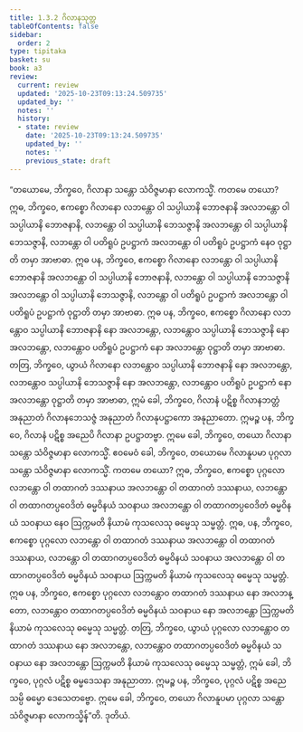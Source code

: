 ```yaml
---
title: 1.3.2 ဂိလာနသုတ္တ
tableOfContents: false
sidebar:
  order: 2
type: tipitaka
basket: su
book: a3
review:
  current: review
  updated: '2025-10-23T09:13:24.509735'
  updated_by: ''
  notes: ''
  history:
  - state: review
    date: '2025-10-23T09:13:24.509735'
    updated_by: ''
    notes: ''
    previous_state: draft
---
```



<ReviewStatus review={frontmatter.review} showDetails={true} />

<HypothesisAnnotation frontmatter={frontmatter} />

<DynamicBreadcrumb />

<Division number="22" book="a3" e="ch" v="15" p="118">

<Paragraph number="106" book="a3">
“တယောမေ, ဘိက္ခဝေ, ဂိလာနာ သန္တော သံဝိဇ္ဇမာနာ လောကသ္မိံ. ကတမေ တယော? ဣဓ, ဘိက္ခဝေ, ဧကစ္စော ဂိလာနော လဘန္တော ဝါ သပ္ပါယာနိ ဘောဇနာနိ အလဘန္တော ဝါ သပ္ပါယာနိ ဘောဇနာနိ, လဘန္တော ဝါ သပ္ပါယာနိ ဘေသဇ္ဇာနိ အလဘန္တော ဝါ သပ္ပါယာနိ ဘေသဇ္ဇာနိ, လဘန္တော ဝါ ပတိရူပံ ဥပဋ္ဌာကံ အလဘန္တော ဝါ ပတိရူပံ ဥပဋ္ဌာကံ နေဝ ဝုဋ္ဌာတိ တမှာ အာဗာဓာ.
</Paragraph>

<Paragraph number="107" book="a3">
ဣဓ ပန, ဘိက္ခဝေ, ဧကစ္စော ဂိလာနော လဘန္တော ဝါ သပ္ပါယာနိ ဘောဇနာနိ အလဘန္တော ဝါ သပ္ပါယာနိ ဘောဇနာနိ, လဘန္တော ဝါ သပ္ပါယာနိ ဘေသဇ္ဇာနိ အလဘန္တော ဝါ သပ္ပါယာနိ ဘေသဇ္ဇာနိ, လဘန္တော ဝါ ပတိရူပံ ဥပဋ္ဌာကံ အလဘန္တော ဝါ ပတိရူပံ ဥပဋ္ဌာကံ ဝုဋ္ဌာတိ တမှာ အာဗာဓာ.
</Paragraph>

<Paragraph number="108" book="a3">
ဣဓ ပန, ဘိက္ခဝေ, ဧကစ္စော ဂိလာနော လဘန္တောဝ သပ္ပါယာနိ ဘောဇနာနိ နော အလဘန္တော, လဘန္တောဝ သပ္ပါယာနိ ဘေသဇ္ဇာနိ နော အလဘန္တော, လဘန္တောဝ ပတိရူပံ ဥပဋ္ဌာကံ နော အလဘန္တော ဝုဋ္ဌာတိ တမှာ အာဗာဓာ.
</Paragraph>

<Paragraph number="109" book="a3">
တတြ, ဘိက္ခဝေ, ယွာယံ ဂိလာနော လဘန္တောဝ သပ္ပါယာနိ ဘောဇနာနိ နော အလဘန္တော, လဘန္တောဝ သပ္ပါယာနိ ဘေသဇ္ဇာနိ နော အလဘန္တော, လဘန္တောဝ ပတိရူပံ ဥပဋ္ဌာကံ နော အလဘန္တော ဝုဋ္ဌာတိ တမှာ အာဗာဓာ, ဣမံ ခေါ, ဘိက္ခဝေ, ဂိလာနံ ပဋိစ္စ ဂိလာနဘတ္တံ အနုညာတံ ဂိလာနဘေသဇ္ဇံ အနုညာတံ ဂိလာနုပဋ္ဌာကော အနုညာတော. ဣမဉ္စ ပန, ဘိက္ခဝေ, ဂိလာနံ ပဋိစ္စ အညေပိ ဂိလာနာ ဥပဋ္ဌာတဗ္ဗာ. ဣမေ ခေါ, ဘိက္ခဝေ, တယော ဂိလာနာ သန္တော သံဝိဇ္ဇမာနာ လောကသ္မိံ.
</Paragraph>

<Paragraph number="110" book="a3">
ဧဝမေဝံ ခေါ, ဘိက္ခဝေ, တယောမေ ဂိလာနူပမာ ပုဂ္ဂလာ သန္တော သံဝိဇ္ဇမာနာ လောကသ္မိံ. ကတမေ တယော? ဣဓ, ဘိက္ခဝေ, ဧကစ္စော ပုဂ္ဂလော လဘန္တော ဝါ တထာဂတံ ဒဿနာယ အလဘန္တော ဝါ တထာဂတံ ဒဿနာယ, လဘန္တော ဝါ တထာဂတပ္ပဝေဒိတံ ဓမ္မဝိနယံ သဝနာယ အလဘန္တော ဝါ တထာဂတပ္ပဝေဒိတံ ဓမ္မဝိနယံ သဝနာယ နေဝ ဩက္ကမတိ နိယာမံ ကုသလေသု ဓမ္မေသု သမ္မတ္တံ.
</Paragraph>

<Paragraph number="111" book="a3">
ဣဓ, ပန, ဘိက္ခဝေ, ဧကစ္စော ပုဂ္ဂလော လဘန္တော ဝါ တထာဂတံ ဒဿနာယ အလဘန္တော ဝါ တထာဂတံ ဒဿနာယ, လဘန္တော ဝါ တထာဂတပ္ပဝေဒိတံ ဓမ္မဝိနယံ သဝနာယ အလဘန္တော ဝါ တထာဂတပ္ပဝေဒိတံ ဓမ္မဝိနယံ သဝနာယ ဩက္ကမတိ နိယာမံ ကုသလေသု ဓမ္မေသု သမ္မတ္တံ.
</Paragraph>

<Paragraph number="112" book="a3">
ဣဓ ပန, ဘိက္ခဝေ, ဧကစ္စော ပုဂ္ဂလော လဘန္တောဝ တထာဂတံ ဒဿနာယ နော အလဘန္တော, လဘန္တောဝ တထာဂတပ္ပဝေဒိတံ ဓမ္မဝိနယံ သဝနာယ နော အလဘန္တော ဩက္ကမတိ နိယာမံ ကုသလေသု ဓမ္မေသု သမ္မတ္တံ.
</Paragraph>

<Paragraph number="113" book="a3">
တတြ, ဘိက္ခဝေ, ယွာယံ ပုဂ္ဂလော လဘန္တောဝ တထာဂတံ ဒဿနာယ နော အလဘန္တော, လဘန္တောဝ တထာဂတပ္ပဝေဒိတံ ဓမ္မဝိနယံ သဝနာယ နော အလဘန္တော ဩက္ကမတိ နိယာမံ ကုသလေသု ဓမ္မေသု သမ္မတ္တံ, ဣမံ ခေါ, ဘိက္ခဝေ, ပုဂ္ဂလံ ပဋိစ္စ ဓမ္မဒေသနာ အနုညာတာ. ဣမဉ္စ ပန, ဘိက္ခဝေ, ပုဂ္ဂလံ ပဋိစ္စ အညေသမ္ပိ ဓမ္မော ဒေသေတဗ္ဗော. ဣမေ ခေါ, ဘိက္ခဝေ, တယော ဂိလာနူပမာ ပုဂ္ဂလာ သန္တော သံဝိဇ္ဇမာနာ လောကသ္မိန်”တိ.

</Paragraph>
</Division>

<Paragraph number="114" type="center" book="a3">
ဒုတိယံ.
</Paragraph>